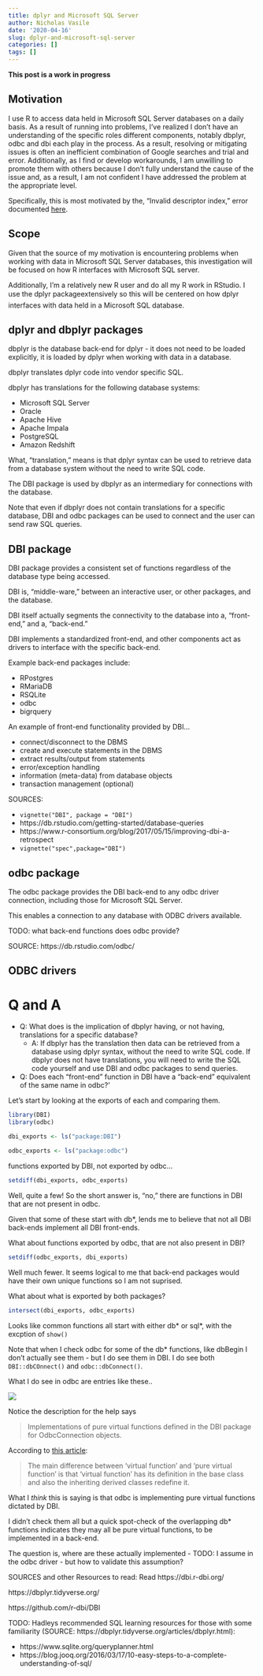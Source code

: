 ```yaml
---
title: dplyr and Microsoft SQL Server
author: Nicholas Vasile
date: '2020-04-16'
slug: dplyr-and-microsoft-sql-server
categories: []
tags: []
---
```


**This post is a work in progress**

## Motivation

I use R to access data held in Microsoft SQL Server databases on a daily basis. As a result of running into problems, I've realized I don't have an understanding of the specific roles different components, notably dbplyr, odbc and dbi each play in the process. As a result, resolving or mitigating issues is often an inefficient combination of Google searches and trial and error. Additionally, as I find or develop workarounds, I am unwilling to promote them with others because I don't fully understand the cause of the issue and, as a result, I am not confident I have addressed the problem at the appropriate level. 

Specifically, this is most motivated by the, "Invalid descriptor index," error documented [here](https://github.com/r-dbi/odbc/issues/309 ).

## Scope

Given that the source of my motivation is encountering problems when working with data in Microsoft SQL Server databases, this investigation will be focused on how R interfaces with Microsoft SQL server.

Additionally, I'm a relatively new R user and do all my R work in RStudio. I use the dplyr packageextensively so this will be centered on how dplyr interfaces with data held in a Microsoft SQL database.

## dplyr and dbplyr packages

dbplyr is the database back-end for dplyr - it does not need to be loaded explicitly, it is loaded by dplyr when working with data in a database.

dbplyr translates dplyr code into vendor specific SQL. 

dbplyr has translations for the following database systems:

* Microsoft SQL Server
* Oracle
* Apache Hive
* Apache Impala
* PostgreSQL
* Amazon Redshift

What, "translation," means is that dplyr syntax can be used to retrieve data from a database system without the need to write SQL code.

The DBI package is used by dbplyr as an intermediary for connections with the database.

Note that even if dbplyr does not contain translations for a specific database, DBI and odbc packages can be used to connect and the user can send raw SQL queries. 

## DBI package

DBI package provides a consistent set of functions regardless of the database type being accessed.

DBI is, "middle-ware," between an interactive user, or other packages, and the database.

DBI itself actually segments the connectivity to the database into a, "front-end," and a, "back-end."

DBI implements a standardized front-end, and other components act as drivers to interface with the specific back-end.

Example back-end packages include: 

* RPostgres
* RMariaDB
* RSQLite
* odbc
* bigrquery

An example of front-end functionality provided by DBI...

* connect/disconnect to the DBMS
* create and execute statements in the DBMS
* extract results/output from statements
* error/exception handling
* information (meta-data) from database objects
* transaction management (optional)

SOURCES: 

* `vignette("DBI", package = "DBI")`
* https://db.rstudio.com/getting-started/database-queries 
* https://www.r-consortium.org/blog/2017/05/15/improving-dbi-a-retrospect
* `vignette("spec",package="DBI")`

## odbc package

The odbc package provides the DBI back-end to any odbc driver connection, including those for Microsoft SQL Server.

This enables a connection to any database with ODBC drivers available.

TODO: what back-end functions does odbc provide?

SOURCE: https://db.rstudio.com/odbc/ 

## ODBC drivers


# Q and A

* Q: What does is the implication of dbplyr having, or not having, translations for a specific database?
    + A: If dbplyr has the translation then data can be retrieved from a database using dplyr syntax, without the need to write SQL code. If dbplyr does not have translations, you will need to write the SQL code yourself and use DBI and odbc packages to send queries.

* Q: Does each "front-end" function in DBI have a "back-end" equivalent of the same name in odbc?'

Let's start by looking at the exports of each and comparing them.

```r
library(DBI)
library(odbc)

dbi_exports <- ls("package:DBI")

odbc_exports <- ls("package:odbc")
```

functions exported by DBI, not exported by odbc...

```r
setdiff(dbi_exports, odbc_exports)
```

Well, quite a few! So the short answer is, "no," there are functions in DBI that are not present in odbc. 

Given that some of these start with db*, lends me to believe that not all DBI back-ends implement all DBI front-ends.

What about functions exported by odbc, that are not also present in DBI?

```r
setdiff(odbc_exports, dbi_exports)
```

Well much fewer. It seems logical to me that back-end packages would have their own unique functions so I am not suprised.

What about what is exported by both packages?

```r
intersect(dbi_exports, odbc_exports)
```

Looks like common functions all start with either db* or sql*, with the excption of `show()`

Note that when I check odbc for some of the db* functions, like dbBegin I don't actually see them - but I do see them in DBI. I do see both `DBI::dbCOnnect()` and `odbc::dbConnect()`.

What I do see in odbc are entries like these..

![](/post/2020-04-16-dplyr-and-microsoft-sql-server_files/odbc_pure_virtual_functions.png)

Notice the description for the help says

> Implementations of pure virtual functions defined in the DBI package for OdbcConnection objects.

According to [this article](https://techdifferences.com/difference-between-virtual-function-and-pure-virtual-function.html):

> The main difference between ‘virtual function’ and ‘pure virtual function’ is that ‘virtual function’ has its definition in the base class and also the inheriting derived classes redefine it.

What I *think* this is saying is that odbc is implementing pure virtual functions dictated by DBI. 

I didn't check them all but a quick spot-check of the overlapping db* functions indicates they may all be pure virtual functions, to be implemented in a back-end. 

The question is, where are these actually implemented - TODO: I assume in the odbc driver - but how to validate this assumption?

SOURCES and other Resources to read: 
Read  https://dbi.r-dbi.org/


https://dbplyr.tidyverse.org/

https://github.com/r-dbi/DBI    

TODO: Hadleys recommended SQL learning resources for those with some familiarity  (SOURCE: https://dbplyr.tidyverse.org/articles/dbplyr.html):

* https://www.sqlite.org/queryplanner.html
* https://blog.jooq.org/2016/03/17/10-easy-steps-to-a-complete-understanding-of-sql/
